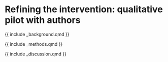 # Refining the intervention: qualitative pilot with authors

{{ include _background.qmd }}

{{ include _methods.qmd }}

{{ include _discussion.qmd }}